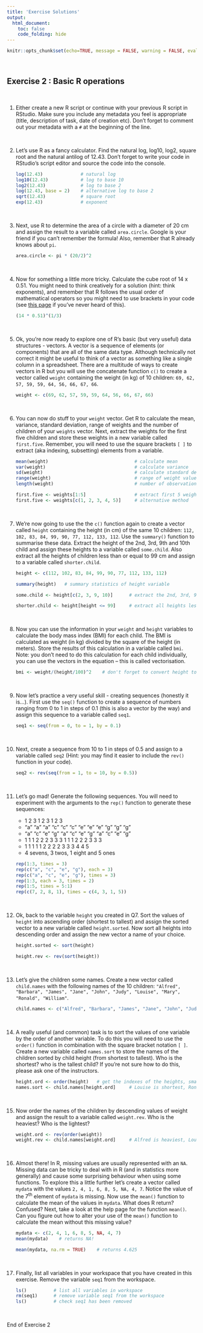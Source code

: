 ```yaml
---
title: 'Exercise Solutions'
output: 
  html_document:
    toc: false
    code_folding: hide
---
```



```r
knitr::opts_chunk$set(echo=TRUE, message = FALSE, warning = FALSE, eval = FALSE, cache = FALSE)
```

\  

## Exercise 2 : Basic R operations

\  

1. Either create a new R script or continue with your previous R script in RStudio. Make sure you include any metadata you feel is appropriate (title, description of task, date of creation etc). Don't forget to comment out your metadata with a ```#``` at the beginning of the line. 

\  

2. Let's use R as a fancy calculator. Find the natural log, log10, log2, square root and the natural antilog of 12.43. Don't forget to write your code in RStudio's script editor and source the code into the console.

    ```r
    log(12.43)              # natural log
    log10(12.43)            # log to base 10
    log2(12.43)             # log to base 2
    log(12.43, base = 2)    # alternative log to base 2
    sqrt(12.43)             # square root
    exp(12.43)              # exponent
    ```

\  

3. Next, use R to determine the area of a circle with a diameter of 20 cm and assign the result to a variable called ```area.circle```. Google is your friend if you can't remember the formula! Also, remember that R already knows about ```pi```.

    ```r
    area.circle <- pi * (20/2)^2
    ```

\  

4. Now for something a little more tricky. Calculate the cube root of 14 x 0.51. You might need to think creatively for a solution (hint: think exponents), and remember that R follows the usual order of mathematical operators so you might need to use brackets in your code (see [this page ](https://en.wikipedia.org/wiki/Order_of_operations) if you've never heard of this). 

    ```r
    (14 * 0.51)^(1/3)
    ```

\  

5. Ok, you're now ready to explore one of R's basic (but very useful) data structures - vectors. A vector is a sequence of elements (or components) that are all of the same data type. Although technically not correct it might be useful to think of a vector as something like a single column in a spreadsheet. There are a multitude of ways to create vectors in R but you will use the concatenate function ```c()``` to create a vector called ```weight``` containing the weight (in kg) of 10 children: ```69, 62, 57, 59, 59, 64, 56, 66, 67, 66```. 

    ```r
    weight <- c(69, 62, 57, 59, 59, 64, 56, 66, 67, 66)
    ```

\  

6. You can now do stuff to your ```weight``` vector. Get R to calculate the mean, variance, standard deviation, range of weights and the number of children of your ```weights``` vector. Next, extract the weights for the first five children and store these weights in a new variable called ```first.five```. Remember, you will need to use the square brackets ```[ ]``` to extract (aka indexing, subsetting) elements from a variable.

    ```r
    mean(weight)                                # calculate mean 
    var(weight)                                 # calculate variance
    sd(weight)                                  # calculate standard deviation
    range(weight)                               # range of weight values
    length(weight)                              # number of observations
    
    first.five <- weights[1:5]                  # extract first 5 weight values
    first.five <- weights[c(1, 2, 3, 4, 5)]     # alternative method
    ```

\  

7. We're now going to use the the ```c()``` function again to create a vector called ```height``` containing the height (in cm) of the same 10 children: ```112, 102, 83, 84, 99, 90, 77, 112, 133, 112```. Use the ```summary()``` function to summarise these data. Extract the height of the 2nd, 3rd, 9th and 10th child and assign these heights to a variable called ```some.child```. Also extract all the heights of children less than or equal to 99 cm and assign to a variable called ```shorter.child```.

    ```r
    height <- c(112, 102, 83, 84, 99, 90, 77, 112, 133, 112)
    
    summary(height)   # summary statistics of height variable
    
    some.child <- height[c(2, 3, 9, 10)]      # extract the 2nd, 3rd, 9th, 10th height
    
    shorter.child <- height[height <= 99]     # extract all heights less than or equal to 99
    ```

\  

8. Now you can use the information in your ```weight``` and ```height``` variables to calculate the body mass index (BMI) for each child. The BMI is calculated as weight (in kg) divided by the square of the height (in meters). Store the results of this calculation in a variable called ```bmi```. Note: you don’t need to do this calculation for each child individually, you can use the vectors in the equation  – this is called vectorisation.

    ```r
    bmi <- weight/(height/100)^2    # don't forget to convert height to meters
    ```

\  

9. Now let's practice a very useful skill - creating sequences (honestly it is...). First use the ```seq()``` function to create a sequence of numbers ranging from 0 to 1 in steps of 0.1 (this is also a vector by the way) and assign this sequence to a variable called ```seq1```.

    ```r
    seq1 <- seq(from = 0, to = 1, by = 0.1)
    ```

\  

10.	Next, create a sequence from 10 to 1 in steps of 0.5 and assign to a variable called ```seq2``` (Hint: you may find it easier to include the ```rev()``` function in your code).

    ```r
    seq2 <- rev(seq(from = 1, to = 10, by = 0.5))
    ```

\  

11.	Let's go mad! Generate the following sequences. You will need to experiment with the arguments to the ```rep()``` function to generate these sequences:

    + 1 2 3 1 2 3 1 2 3
    + "a" "a" "a" "c" "c" "c" "e" "e" "e" "g" "g" "g"
    + "a" "c" "e" "g" "a" "c" "e" "g" "a" "c" "e" "g"
    + 1 1 1 2 2 2 3 3 3 1 1 1 2 2 2 3 3 3
    + 1 1 1 1 1 2 2 2 2 3 3 3 4 4 5
    + 4 sevens, 3 twos, 1 eight and 5 ones

    ```r
    rep(1:3, times = 3)
    rep(c("a", "c", "e", "g"), each = 3)
    rep(c("a", "c", "e", "g"), times = 3)
    rep(1:3, each = 3, times = 2)
    rep(1:5, times = 5:1)
    rep(c(7, 2, 8, 1), times = c(4, 3, 1, 5))
    ```

\  

12.	Ok, back to the variable ```height``` you created in Q7. Sort the values of ```height``` into ascending order (shortest to tallest) and assign the sorted vector to a new variable called ```height.sorted```. Now sort all heights into descending order and assign the new vector a name of your choice.

    ```r
    height.sorted <- sort(height)
    
    height.rev <- rev(sort(height))
    
    ```

\  

13. Let's give the children some names. Create a new vector called ```child.names``` with the following names of the 10 children: ```"Alfred", "Barbara", "James", "Jane", "John", "Judy", "Louise", "Mary", "Ronald", "William"```. 

    ```r
    child.names <- c("Alfred", "Barbara", "James", "Jane", "John", "Judy", "Louise", "Mary", "Ronald", "William")
    ```

\  

14. A really useful (and common) task is to sort the values of one variable by the order of another variable. To do this you will need to use the ```order()``` function in combination with the square bracket notation ```[ ]```.  Create a new variable called ```names.sort``` to store the names of the children sorted by child height (from shortest to tallest). Who is the shortest? who is the tallest child? If you're not sure how to do this, please ask one of the instructors.

    ```r
    height.ord <- order(height)   # get the indexes of the heights, smallest to tallest
    names.sort <- child.names[height.ord]     # Louise is shortest, Ronald is tallest
    ```

\  

15. Now order the names of the children by descending values of weight and assign the result to a variable called ```weight.rev```. Who is the heaviest? Who is the lightest?

    ```r
    weight.ord <- rev(order(weight))
    weight.rev <- child.names[weight.ord]     # Alfred is heaviest, Louise is lightest
    ```

\  

16. Almost there! In R, missing values are usually represented with an ```NA```. Missing data can be tricky to deal with in R (and in statistics more generally) and cause some surprising behaviour when using some functions. To explore this a little further let's create a vector called ```mydata``` with the values ```2, 4, 1, 6, 8, 5, NA, 4, 7```. Notice the value of the 7^th^ element of ```mydata``` is missing. Now use the ```mean()``` function to calculate the mean of the values in ```mydata```. What does R return? Confused? Next, take a look at the help page for the function ```mean()```. Can you figure out how to alter your use of the ```mean()``` function to calculate the mean without this missing value? 

    ```r
    mydata <- c(2, 4, 1, 6, 8, 5, NA, 4, 7)
    mean(mydata)    # returns NA!
    
    mean(mydata, na.rm = TRUE)    # returns 4.625
    ```

\  

17. Finally, list all variables in your workspace that you have created in this exercise. Remove the variable ```seq1``` from the workspace. 

    ```r
    ls()          # list all variables in workspace
    rm(seq1)      # remove variable seq1 from the workspace
    ls()          # check seq1 has been removed
    ```

\  

End of Exercise 2 